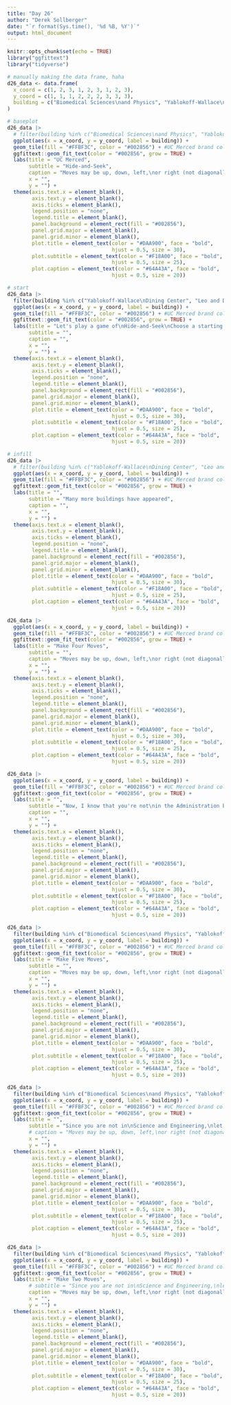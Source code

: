 ```yaml
---
title: "Day 26"
author: "Derek Sollberger"
date: "`r format(Sys.time(), '%d %B, %Y')`"
output: html_document
---
```


```r
knitr::opts_chunk$set(echo = TRUE)
library("ggfittext")
library("tidyverse")
```

```r
# manually making the data frame, haha
d26_data <- data.frame(
  x_coord = c(1, 2, 3, 1, 2, 3, 1, 2, 3),
  y_coord = c(1, 1, 1, 2, 2, 2, 3, 3, 3),
  building = c("Biomedical Sciences\nand Physics", "Yablokoff-Wallace\nDining Center", "Administration", "Leo and Dottie\nKolligian Library", "Arts and\nComputational Sciences", "Science and\nEngineering 1", "Sustainability Research\nand Engineering", "Classroom and\nOffices 1", "Social Science\nand Management")
)
```

```r
# baseplot
d26_data |>
  # filter(building %in% c("Biomedical Sciences\nand Physics", "Yablokoff-Wallace\nDining Center", "Administration", "Leo and Dottie\nKolligian Library", "Arts and\nComputational Sciences", "Science and\nEngineering 1", "Sustainability Research\nand Engineering", "Classroom and\nOffices 1", "Social Science\nand Management")) |>
  ggplot(aes(x = x_coord, y = y_coord, label = building)) +
  geom_tile(fill = "#FFBF3C", color = "#002856") + #UC Merced brand colors
  ggfittext::geom_fit_text(color = "#002856", grow = TRUE) +
  labs(title = "UC Merced",
       subtitle = "Hide-and-Seek",
       caption = "Moves may be up, down, left,\nor right (not diagonally)",
       x = "",
       y = "") +
  theme(axis.text.x = element_blank(),
        axis.text.y = element_blank(),
        axis.ticks = element_blank(),
        legend.position = "none",
        legend.title = element_blank(),
        panel.background = element_rect(fill = "#002856"),
        panel.grid.major = element_blank(),
        panel.grid.minor = element_blank(),
        plot.title = element_text(color = "#DAA900", face = "bold",
                                  hjust = 0.5, size = 30),
        plot.subtitle = element_text(color = "#F18A00", face = "bold",
                                  hjust = 0.5, size = 25),
        plot.caption = element_text(color = "#64A43A", face = "bold",
                                  hjust = 0.5, size = 20))
```

```r
# start
d26_data |>
  filter(building %in% c("Yablokoff-Wallace\nDining Center", "Leo and Dottie\nKolligian Library", "Science and\nEngineering 1", "Classroom and\nOffices 1")) |>
  ggplot(aes(x = x_coord, y = y_coord, label = building)) +
  geom_tile(fill = "#FFBF3C", color = "#002856") + #UC Merced brand colors
  ggfittext::geom_fit_text(color = "#002856", grow = TRUE) +
  labs(title = "Let's play a game of\nHide-and-Seek\nChoose a starting location",
       subtitle = "",
       caption = "",
       x = "",
       y = "") +
  theme(axis.text.x = element_blank(),
        axis.text.y = element_blank(),
        axis.ticks = element_blank(),
        legend.position = "none",
        legend.title = element_blank(),
        panel.background = element_rect(fill = "#002856"),
        panel.grid.major = element_blank(),
        panel.grid.minor = element_blank(),
        plot.title = element_text(color = "#DAA900", face = "bold",
                                  hjust = 0.5, size = 30),
        plot.subtitle = element_text(color = "#F18A00", face = "bold",
                                  hjust = 0.5, size = 25),
        plot.caption = element_text(color = "#64A43A", face = "bold",
                                  hjust = 0.5, size = 20))
```

```r
# infill
d26_data |>
  # filter(building %in% c("Yablokoff-Wallace\nDining Center", "Leo and Dottie\nKolligian Library", "Science and\nEngineering 1", "Classroom and\nOffices 1")) |>
  ggplot(aes(x = x_coord, y = y_coord, label = building)) +
  geom_tile(fill = "#FFBF3C", color = "#002856") + #UC Merced brand colors
  ggfittext::geom_fit_text(color = "#002856", grow = TRUE) +
  labs(title = "",
       subtitle = "Many more buildings have appeared",
       caption = "",
       x = "",
       y = "") +
  theme(axis.text.x = element_blank(),
        axis.text.y = element_blank(),
        axis.ticks = element_blank(),
        legend.position = "none",
        legend.title = element_blank(),
        panel.background = element_rect(fill = "#002856"),
        panel.grid.major = element_blank(),
        panel.grid.minor = element_blank(),
        plot.title = element_text(color = "#DAA900", face = "bold",
                                  hjust = 0.5, size = 30),
        plot.subtitle = element_text(color = "#F18A00", face = "bold",
                                  hjust = 0.5, size = 25),
        plot.caption = element_text(color = "#64A43A", face = "bold",
                                  hjust = 0.5, size = 20))
```

```r
d26_data |>
  ggplot(aes(x = x_coord, y = y_coord, label = building)) +
  geom_tile(fill = "#FFBF3C", color = "#002856") + #UC Merced brand colors
  ggfittext::geom_fit_text(color = "#002856", grow = TRUE) +
  labs(title = "Make Four Moves",
       subtitle = "",
       caption = "Moves may be up, down, left,\nor right (not diagonally)",
       x = "",
       y = "") +
  theme(axis.text.x = element_blank(),
        axis.text.y = element_blank(),
        axis.ticks = element_blank(),
        legend.position = "none",
        legend.title = element_blank(),
        panel.background = element_rect(fill = "#002856"),
        panel.grid.major = element_blank(),
        panel.grid.minor = element_blank(),
        plot.title = element_text(color = "#DAA900", face = "bold",
                                  hjust = 0.5, size = 30),
        plot.subtitle = element_text(color = "#F18A00", face = "bold",
                                  hjust = 0.5, size = 25),
        plot.caption = element_text(color = "#64A43A", face = "bold",
                                  hjust = 0.5, size = 20))
```

```r
d26_data |>
  ggplot(aes(x = x_coord, y = y_coord, label = building)) +
  geom_tile(fill = "#FFBF3C", color = "#002856") + #UC Merced brand colors
  ggfittext::geom_fit_text(color = "#002856", grow = TRUE) +
  labs(title = "",
       subtitle = "Now, I know that you're not\nin the Administration building",
       caption = "",
       x = "",
       y = "") +
  theme(axis.text.x = element_blank(),
        axis.text.y = element_blank(),
        axis.ticks = element_blank(),
        legend.position = "none",
        legend.title = element_blank(),
        panel.background = element_rect(fill = "#002856"),
        panel.grid.major = element_blank(),
        panel.grid.minor = element_blank(),
        plot.title = element_text(color = "#DAA900", face = "bold",
                                  hjust = 0.5, size = 30),
        plot.subtitle = element_text(color = "#F18A00", face = "bold",
                                  hjust = 0.5, size = 25),
        plot.caption = element_text(color = "#64A43A", face = "bold",
                                  hjust = 0.5, size = 20))
```



```r
d26_data |>
  filter(building %in% c("Biomedical Sciences\nand Physics", "Yablokoff-Wallace\nDining Center", "Leo and Dottie\nKolligian Library", "Arts and\nComputational Sciences", "Science and\nEngineering 1", "Sustainability Research\nand Engineering", "Classroom and\nOffices 1", "Social Science\nand Management")) |>
  ggplot(aes(x = x_coord, y = y_coord, label = building)) +
  geom_tile(fill = "#FFBF3C", color = "#002856") + #UC Merced brand colors
  ggfittext::geom_fit_text(color = "#002856", grow = TRUE) +
  labs(title = "Make Five Moves",
       subtitle = "",
       caption = "Moves may be up, down, left,\nor right (not diagonally)",
       x = "",
       y = "") +
  theme(axis.text.x = element_blank(),
        axis.text.y = element_blank(),
        axis.ticks = element_blank(),
        legend.position = "none",
        legend.title = element_blank(),
        panel.background = element_rect(fill = "#002856"),
        panel.grid.major = element_blank(),
        panel.grid.minor = element_blank(),
        plot.title = element_text(color = "#DAA900", face = "bold",
                                  hjust = 0.5, size = 30),
        plot.subtitle = element_text(color = "#F18A00", face = "bold",
                                  hjust = 0.5, size = 25),
        plot.caption = element_text(color = "#64A43A", face = "bold",
                                  hjust = 0.5, size = 20))
```

```r
d26_data |>
  filter(building %in% c("Biomedical Sciences\nand Physics", "Yablokoff-Wallace\nDining Center", "Leo and Dottie\nKolligian Library", "Arts and\nComputational Sciences", "Science and\nEngineering 1", "Sustainability Research\nand Engineering", "Classroom and\nOffices 1", "Social Science\nand Management")) |>
  ggplot(aes(x = x_coord, y = y_coord, label = building)) +
  geom_tile(fill = "#FFBF3C", color = "#002856") + #UC Merced brand colors
  ggfittext::geom_fit_text(color = "#002856", grow = TRUE) +
  labs(title = "",
       subtitle = "Since you are not in\nScience and Engineering,\nlet us remove that possibility",
       # caption = "Moves may be up, down, left,\nor right (not diagonally)",
       x = "",
       y = "") +
  theme(axis.text.x = element_blank(),
        axis.text.y = element_blank(),
        axis.ticks = element_blank(),
        legend.position = "none",
        legend.title = element_blank(),
        panel.background = element_rect(fill = "#002856"),
        panel.grid.major = element_blank(),
        panel.grid.minor = element_blank(),
        plot.title = element_text(color = "#DAA900", face = "bold",
                                  hjust = 0.5, size = 30),
        plot.subtitle = element_text(color = "#F18A00", face = "bold",
                                  hjust = 0.5, size = 25),
        plot.caption = element_text(color = "#64A43A", face = "bold",
                                  hjust = 0.5, size = 20))
```

```r
d26_data |>
  filter(building %in% c("Biomedical Sciences\nand Physics", "Yablokoff-Wallace\nDining Center", "Leo and Dottie\nKolligian Library", "Arts and\nComputational Sciences", "Sustainability Research\nand Engineering", "Classroom and\nOffices 1", "Social Science\nand Management")) |>
  ggplot(aes(x = x_coord, y = y_coord, label = building)) +
  geom_tile(fill = "#FFBF3C", color = "#002856") + #UC Merced brand colors
  ggfittext::geom_fit_text(color = "#002856", grow = TRUE) +
  labs(title = "Make Two Moves",
       # subtitle = "Since you are not in\nScience and Engineering,\nlet us remove that possibility",
       caption = "Moves may be up, down, left,\nor right (not diagonally)",
       x = "",
       y = "") +
  theme(axis.text.x = element_blank(),
        axis.text.y = element_blank(),
        axis.ticks = element_blank(),
        legend.position = "none",
        legend.title = element_blank(),
        panel.background = element_rect(fill = "#002856"),
        panel.grid.major = element_blank(),
        panel.grid.minor = element_blank(),
        plot.title = element_text(color = "#DAA900", face = "bold",
                                  hjust = 0.5, size = 30),
        plot.subtitle = element_text(color = "#F18A00", face = "bold",
                                  hjust = 0.5, size = 25),
        plot.caption = element_text(color = "#64A43A", face = "bold",
                                  hjust = 0.5, size = 20))
```




